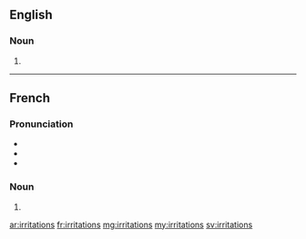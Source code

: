 ==English==

===Noun===
{{head|en|plural}}

# {{plural of|irritation|lang=en}}

----

==French==

===Pronunciation===
* {{IPA|/i.ʁi.tas.jɔ̃/|lang=fr}}
* {{rhymes|ɔ̃|lang=fr}}
* {{homophones|irritation|lang=fr}}

===Noun===
{{head|fr|plural}} {{f-p}}

# {{plural of|irritation|lang=fr}}

[[ar:irritations]]
[[fr:irritations]]
[[mg:irritations]]
[[my:irritations]]
[[sv:irritations]]